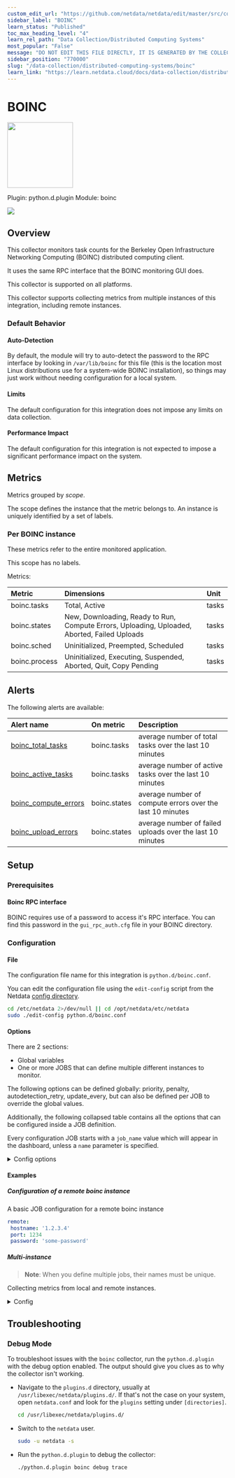 ```yaml
---
custom_edit_url: "https://github.com/netdata/netdata/edit/master/src/collectors/python.d.plugin/boinc/metadata.yaml"
sidebar_label: "BOINC"
learn_status: "Published"
toc_max_heading_level: "4"
learn_rel_path: "Data Collection/Distributed Computing Systems"
most_popular: "False"
message: "DO NOT EDIT THIS FILE DIRECTLY, IT IS GENERATED BY THE COLLECTOR'S metadata.yaml FILE"
sidebar_position: "770000"
slug: "/data-collection/distributed-computing-systems/boinc"
learn_link: "https://learn.netdata.cloud/docs/data-collection/distributed-computing-systems/boinc"
---
```



# BOINC


<img src="https://netdata.cloud/img/bolt.svg" width="150"/>


Plugin: python.d.plugin
Module: boinc

<img src="https://img.shields.io/badge/maintained%20by-Netdata-%2300ab44" />

## Overview

This collector monitors task counts for the Berkeley Open Infrastructure Networking Computing (BOINC) distributed computing client.

It uses the same RPC interface that the BOINC monitoring GUI does.

This collector is supported on all platforms.

This collector supports collecting metrics from multiple instances of this integration, including remote instances.


### Default Behavior

#### Auto-Detection

By default, the module will try to auto-detect the password to the RPC interface by looking in `/var/lib/boinc` for this file (this is the location most Linux distributions use for a system-wide BOINC installation), so things may just work without needing configuration for a local system.

#### Limits

The default configuration for this integration does not impose any limits on data collection.

#### Performance Impact

The default configuration for this integration is not expected to impose a significant performance impact on the system.


## Metrics

Metrics grouped by *scope*.

The scope defines the instance that the metric belongs to. An instance is uniquely identified by a set of labels.



### Per BOINC instance

These metrics refer to the entire monitored application.

This scope has no labels.

Metrics:

| Metric | Dimensions | Unit |
|:------|:----------|:----|
| boinc.tasks | Total, Active | tasks |
| boinc.states | New, Downloading, Ready to Run, Compute Errors, Uploading, Uploaded, Aborted, Failed Uploads | tasks |
| boinc.sched | Uninitialized, Preempted, Scheduled | tasks |
| boinc.process | Uninitialized, Executing, Suspended, Aborted, Quit, Copy Pending | tasks |



## Alerts


The following alerts are available:

| Alert name  | On metric | Description |
|:------------|:----------|:------------|
| [ boinc_total_tasks ](https://github.com/netdata/netdata/blob/master/src/health/health.d/boinc.conf) | boinc.tasks | average number of total tasks over the last 10 minutes |
| [ boinc_active_tasks ](https://github.com/netdata/netdata/blob/master/src/health/health.d/boinc.conf) | boinc.tasks | average number of active tasks over the last 10 minutes |
| [ boinc_compute_errors ](https://github.com/netdata/netdata/blob/master/src/health/health.d/boinc.conf) | boinc.states | average number of compute errors over the last 10 minutes |
| [ boinc_upload_errors ](https://github.com/netdata/netdata/blob/master/src/health/health.d/boinc.conf) | boinc.states | average number of failed uploads over the last 10 minutes |


## Setup

### Prerequisites

#### Boinc RPC interface

BOINC requires use of a password to access it's RPC interface. You can find this password in the `gui_rpc_auth.cfg` file in your BOINC directory.


### Configuration

#### File

The configuration file name for this integration is `python.d/boinc.conf`.


You can edit the configuration file using the `edit-config` script from the
Netdata [config directory](/docs/netdata-agent/configuration#the-netdata-config-directory).

```bash
cd /etc/netdata 2>/dev/null || cd /opt/netdata/etc/netdata
sudo ./edit-config python.d/boinc.conf
```
#### Options

There are 2 sections:

* Global variables
* One or more JOBS that can define multiple different instances to monitor.

The following options can be defined globally: priority, penalty, autodetection_retry, update_every, but can also be defined per JOB to override the global values.

Additionally, the following collapsed table contains all the options that can be configured inside a JOB definition.

Every configuration JOB starts with a `job_name` value which will appear in the dashboard, unless a `name` parameter is specified.


<details><summary>Config options</summary>

| Name | Description | Default | Required |
|:----|:-----------|:-------|:--------:|
| update_every | Sets the default data collection frequency. | 5 | no |
| priority | Controls the order of charts at the netdata dashboard. | 60000 | no |
| autodetection_retry | Sets the job re-check interval in seconds. | 0 | no |
| penalty | Indicates whether to apply penalty to update_every in case of failures. | yes | no |
| name | Job name. This value will overwrite the `job_name` value. JOBS with the same name are mutually exclusive. Only one of them will be allowed running at any time. This allows autodetection to try several alternatives and pick the one that works. |  | no |
| hostname | Define a hostname where boinc is running. | localhost | no |
| port | The port of boinc RPC interface. |  | no |
| password | Provide a password to connect to a boinc RPC interface. |  | no |

</details>

#### Examples

##### Configuration of a remote boinc instance

A basic JOB configuration for a remote boinc instance

```yaml
remote:
 hostname: '1.2.3.4'
 port: 1234
 password: 'some-password'

```
##### Multi-instance

> **Note**: When you define multiple jobs, their names must be unique.

Collecting metrics from local and remote instances.


<details><summary>Config</summary>

```yaml
localhost:
  name: 'local'
  host: '127.0.0.1'
  port: 1234
  password: 'some-password'

remote_job:
  name: 'remote'
  host: '192.0.2.1'
  port: 1234
  password: some-other-password

```
</details>



## Troubleshooting

### Debug Mode

To troubleshoot issues with the `boinc` collector, run the `python.d.plugin` with the debug option enabled. The output
should give you clues as to why the collector isn't working.

- Navigate to the `plugins.d` directory, usually at `/usr/libexec/netdata/plugins.d/`. If that's not the case on
  your system, open `netdata.conf` and look for the `plugins` setting under `[directories]`.

  ```bash
  cd /usr/libexec/netdata/plugins.d/
  ```

- Switch to the `netdata` user.

  ```bash
  sudo -u netdata -s
  ```

- Run the `python.d.plugin` to debug the collector:

  ```bash
  ./python.d.plugin boinc debug trace
  ```



